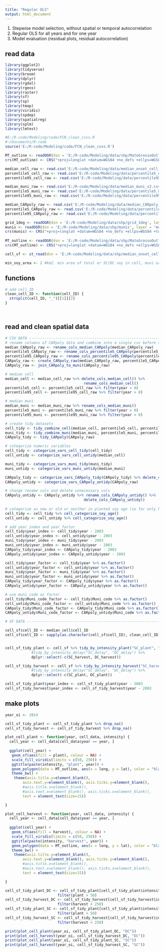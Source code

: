 ```yaml
---
title: "Regular OLS"
output: html_document
---
```


1. Stepwise model selection, without spatial or temporal autocorrelation
2. Regular OLS for all years and for one year
3. Model evaluation (residual plots, residual autocorrelation)

## read data

```r

library(ggplot2)
library(tidyverse)
library(broom)
library(dplyr)
library(rgdal)
library(rgeos)
library(raster)
library(sf)
library(sp)
library(tmap)
library(viridis)
library(spdep)
library(spatialreg)
library(splm)
library(lmtest)

#E:/R-code/Modeling/code/FCN_clean_csvs.R
#~/Documents/R-code
source('E:/R-code/Modeling/code/FCN_clean_csvs.R')

MT_outline <- readOGR(dsn = 'E:/R-code/Modeling/data/shp/MatoGrossoOutline', layer = 'MatoGrossoOutline')
crs(MT_outline) <- CRS("+proj=longlat +datum=WGS84 +no_defs +ellps=WGS84 +towgs84=0,0,0")

median_cell_raw <- read.csv('E:/R-code/Modeling/data/median_onset_cell_v2.csv')
percentile5_cell_raw <- read.csv('E:/R-code/Modeling/data/percentile5_onset_cell_v2.csv')
percentile95_cell_raw <- read.csv('E:/R-code/Modeling/data/percentile95_onset_cell_v2.csv')

median_muni_raw <- read.csv('E:/R-code/Modeling/data/median_muni_v2.csv')
percentile5_muni_raw <- read.csv('E:/R-code/Modeling/data/percentile5_muni_v2.csv')
percentile95_muni_raw <- read.csv('E:/R-code/Modeling/data/percentile95_muni_v2.csv')

median_CARpoly_raw <- read.csv('E:/R-code/Modeling/data/median_CARpoly_v2.csv')
percentile5_CARpoly_raw <- read.csv('E:/R-code/Modeling/data/percentile5_CARpoly_v2.csv')
percentile95_CARpoly_raw <- read.csv('E:/R-code/Modeling/data/percentile95_CARpoly_v2.csv')

grid_1deg <- readOGR(dsn = 'E:/R-code/Modeling/data/shp/grid_1deg', layer = 'grid_1deg')
munis <- readOGR(dsn = 'E:/R-code/Modeling/data/shp/munis', layer = 'munis_SHP')
crs(munis) <- CRS("+proj=longlat +datum=WGS84 +no_defs +ellps=WGS84 +towgs84=0,0,0")
  
MT_outline <- readOGR(dsn = 'E:/R-code/Modeling/data/shp/MatoGrossoOutline', layer = 'MatoGrossoOutline')
crs(MT_outline) <- CRS("+proj=longlat +datum=WGS84 +no_defs +ellps=WGS84 +towgs84=0,0,0")

cell_sf <- st_read(dsn = 'E:/R-code/Modeling/data/shp/median_onset_cell', layer = 'median_onset_cell_SHP')

min_soy_area <- 2 #km2. min area of total or SC/DC soy in cell, muni or property to be considered in model


```

## functions

```r

# add cell_ID
clean_cell_ID <- function(cell_ID) {
  strsplit(cell_ID, "_")[[1]][2]
}




```

## read and clean spatial data

```r

# CSV DATA -----------------------------------------------------------------------------------------------------------------
# rename columns of CARpoly data and combine into a single csv before spatial join
median_CARpoly_raw <- rename_cols_median_CARpoly(median_CARpoly_raw)
percentile5_CARpoly_raw <- rename_cols_percentile5_CARpoly(percentile5_CARpoly_raw)
percentile95_CARpoly_raw <- rename_cols_percentile95_CARpoly(percentile95_CARpoly_raw)
CARpoly_raw <- create_CARpoly_raw(median_CARpoly_raw, percentile5_CARpoly_raw, percentile95_CARpoly_raw)
CARpoly_raw <- join_CARpoly_to_muni(CARpoly_raw)

# median cell
median_cell <- median_cell_raw %>% delete_cols_median_cell() %>%
                                    rename_cols_median_cell()
percentile5_cell <- percentile5_cell_raw %>% filter(year > 0)
percentile95_cell <- percentile95_cell_raw %>% filter(year > 0)

# median muni
median_muni <- median_muni_raw %>% rename_cols_median_muni()
percentile5_muni <- percentile5_muni_raw %>% filter(year > 0)
percentile95_muni <- percentile95_muni_raw %>% filter(year > 0)

# create tidy datasets
cell_tidy <- tidy_combine_cell(median_cell, percentile5_cell, percentile95_cell)
muni_tidy <- tidy_combine_muni(median_muni, percentile5_muni, percentile95_muni)
CARpoly_tidy <- tidy_CARpoly(CARpoly_raw)

# categorize numeric variables
cell_tidy <- categorize_vars_cell_tidy(cell_tidy)
cell_untidy <- categorize_vars_cell_untidy(median_cell)

muni_tidy <- categorize_vars_muni_tidy(muni_tidy)
muni_untidy <- categorize_vars_muni_untidy(median_muni)

CARpoly_tidy <- categorize_vars_CARpoly_tidy(CARpoly_tidy) %>% delete_cols_CARpoly_tidy()
CARpoly_untidy <- categorize_vars_CARpoly_untidy(CARpoly_raw)

# change rename cols and delete unnecessary cols
CARpoly_untidy <- CARpoly_untidy %>% rename_cols_CARpoly_untidy() %>%
                                    delete_cols_CARpoly_untidy()
  
# categorize as new or old or neither in planted soy age (so far only have it for cell scale)
cell_tidy <- cell_tidy %>% cell_categorize_soy_age()
cell_untidy <- cell_untidy %>% cell_categorize_soy_age()

# add year_index and year_factor
cell_tidy$year_index <- cell_tidy$year - 2003
cell_untidy$year_index <- cell_untidy$year - 2003
muni_tidy$year_index <- muni_tidy$year - 2003
muni_untidy$year_index <- muni_untidy$year - 2003
CARpoly_tidy$year_index <- CARpoly_tidy$year - 2003
CARpoly_untidy$year_index <- CARpoly_untidy$year - 2003

cell_tidy$year_factor <- cell_tidy$year %>% as.factor()
cell_untidy$year_factor <- cell_untidy$year %>% as.factor()
muni_tidy$year_factor <- muni_tidy$year %>% as.factor()
muni_untidy$year_factor <- muni_untidy$year %>% as.factor()
CARpoly_tidy$year_factor <- CARpoly_tidy$year %>% as.factor()
CARpoly_untidy$year_factor <- CARpoly_untidy$year %>% as.factor()

# use muni_code as factor
cell_tidy$Muni_code_factor <- cell_tidy$Muni_code %>% as.factor()
cell_untidy$Muni_code_factor <- cell_untidy$Muni_code %>% as.factor()
CARpoly_tidy$Muni_code_factor <- CARpoly_tidy$Muni_code %>% as.factor()
CARpoly_untidy$Muni_code_factor <- CARpoly_untidy$Muni_code %>% as.factor()

# SF DATA ------------------------------------------------------------------------------------------------

cell_sf$cell_ID <- median_cell$cell_ID
cell_sf$cell_ID <- sapply(as.character(cell_sf$cell_ID), clean_cell_ID)


cell_sf_tidy_plant <- cell_sf %>% tidy_by_intensity_plant("SC_plant", "DC_plant") %>%
            #tidy_by_intensity_delay("SC_delay", "DC_delay") %>%
            dplyr::select(-c(SC_harvest, DC_harvest))

cell_sf_tidy_harvest <- cell_sf %>% tidy_by_intensity_harvest("SC_harvest", "DC_harvest") %>%
            #tidy_by_intensity_delay("SC_delay", "DC_delay") %>%
            dplyr::select(-c(SC_plant, DC_plant))

cell_sf_tidy_plant$year_index <- cell_sf_tidy_plant$year - 2003
cell_sf_tidy_harvest$year_index <- cell_sf_tidy_harvest$year - 2003
```



## make plots

```r

year_oi <- 2014

cell_sf_tidy_plant <- cell_sf_tidy_plant %>% drop_na()
cell_sf_tidy_harvest <- cell_sf_tidy_harvest %>% drop_na()

plot_cell_plant <- function(year, cell_data, intensity) {
  cell_year <- cell_data[cell_data$year == year, ]
  
  ggplot(cell_year) +
   geom_sf(aes(fill = plant), colour = NA) +
   scale_fill_viridis(limits = c(50, 250)) +
   ggtitle(paste(intensity, "plant", year)) +
   geom_polygon(data = MT_outline, aes(x = long, y = lat), color = "black", alpha = 0, linetype = 1) +
   theme_bw() +
    theme(axis.title.y=element_blank(),
        axis.text.y=element_blank(), axis.ticks.y=element_blank(), 
        #axis.title.x=element_blank(),
        #axis.text.x=element_blank(), axis.ticks.x=element_blank(), 
        text = element_text(size=15))

}

plot_cell_harvest <- function(year, cell_data, intensity) {
  cell_year <- cell_data[cell_data$year == year, ]
  
  ggplot(cell_year) +
   geom_sf(aes(fill = harvest), colour = NA) +
   scale_fill_viridis(limits = c(50, 250)) +
   ggtitle(paste(intensity, "harvest", year)) +
   geom_polygon(data = MT_outline, aes(x = long, y = lat), color = "black", alpha = 0, linetype = 1) +
   theme_bw() +
    theme(axis.title.y=element_blank(),
        axis.text.y=element_blank(), axis.ticks.y=element_blank(), 
        #axis.title.x=element_blank(),
        #axis.text.x=element_blank(), axis.ticks.x=element_blank(), 
        text = element_text(size=15))

}

cell_sf_tidy_plant_DC <- cell_sf_tidy_plant[cell_sf_tidy_plant$intensity == "DC",] %>% 
                        filter(plant > 50)
cell_sf_tidy_harvest_DC <- cell_sf_tidy_harvest[cell_sf_tidy_harvest$intensity == "DC",] %>% 
                        filter(harvest < 250)
cell_sf_tidy_plant_SC <- cell_sf_tidy_plant[cell_sf_tidy_plant$intensity == "SC",] %>% 
                        filter(plant > 50)
cell_sf_tidy_harvest_SC <- cell_sf_tidy_harvest[cell_sf_tidy_harvest$intensity == "SC",] %>% 
                        filter(harvest < 250)

print(plot_cell_plant(year_oi, cell_sf_tidy_plant_DC, "DC"))
print(plot_cell_harvest(year_oi, cell_sf_tidy_harvest_DC, "DC"))
print(plot_cell_plant(year_oi, cell_sf_tidy_plant_SC, "SC"))
print(plot_cell_harvest(year_oi, cell_sf_tidy_harvest_SC, "SC"))
```
